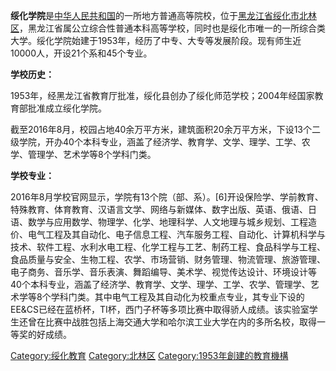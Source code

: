 '''绥化学院'''是[[中华人民共和国|中华人民共和国]]的一所地方普通高等院校，位于[[黑龙江省|黑龙江省]][[绥化市|绥化市]][[北林区|北林区]]，黑龙江省属公立综合性普通本科高等学校，同时也是绥化市唯一的一所综合类大学。绥化学院始建于1953年，经历了中专、大专等发展阶段。现有师生近10000人，开设21个系和45个专业。

{{黑龙江高等院校}}
'''学校历史：'''

1953年，经黑龙江省教育厅批准，绥化县创办了绥化师范学校；2004年经国家教育部批准成立绥化学院。

截至2016年8月，校园占地40余万平方米，建筑面积20余万平方米，下设13个二级学院，开办40个本科专业，涵盖了经济学、教育学、文学、理学、工学、农学、管理学、艺术学等8个学科门类。

'''学校专业：'''

2016年8月学校官网显示，学院有13个院（部、系）。[6]开设保险学、学前教育、特殊教育、体育教育、汉语言文学、网络与新媒体、数字出版、英语、俄语、日语、数学与应用数学、物理学、化学、地理科学、人文地理与城乡规划、工程造价、电气工程及其自动化、电子信息工程、汽车服务工程、自动化、计算机科学与技术、软件工程、水利水电工程、化学工程与工艺、制药工程、食品科学与工程、食品质量与安全、生物工程、农学、市场营销、财务管理、物流管理、旅游管理、电子商务、音乐学、音乐表演、舞蹈编导、美术学、视觉传达设计、环境设计等40个本科专业，涵盖了经济学、教育学、文学、理学、工学、农学、管理学、艺术学等8个学科门类。其中电气工程及其自动化为校重点专业，其专业下设的EE&CS已经在蓝桥杯，TI杯，西门子杯等多项比赛中取得骄人成绩。该实验室学生还曾在比赛中战胜包括上海交通大学和哈尔滨工业大学在内的多所名校，取得一等奖的好成绩。
[[Category:绥化教育|Category:绥化教育]]
[[Category:北林区|Category:北林区]]
[[Category:1953年創建的教育機構|Category:1953年創建的教育機構]]